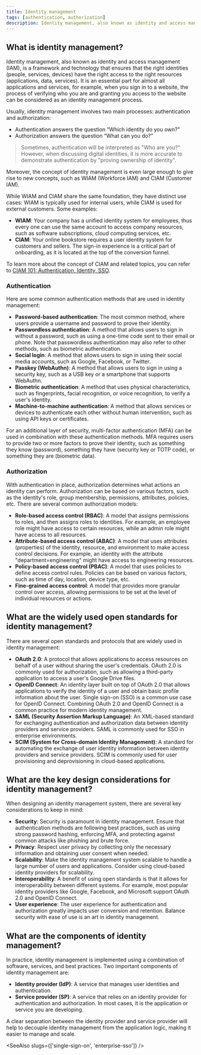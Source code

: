 ```yaml
---
title: Identity management
tags: [authentication, authorization]
description: Identity management, also known as identity and access management (IAM), is a framework and technology that ensures that the right identities (people, services, devices) have the right access to the right resources (applications, data, services).
---
```


## What is identity management?

Identity management, also known as identity and access management (IAM), is a framework and technology that ensures that the right identities (people, services, devices) have the right access to the right resources (applications, data, services). It is an essential part for almost all applications and services, for example, when you sign in to a website, the process of verifying who you are and granting you access to the website can be considered as an identity management process.

Usually, identity management involves two main processes: authentication and authorization:

- Authentication answers the question “Which identity do you own?”
- Authorization answers the question “What can you do?”

> Sometimes, authentication will be interpreted as "Who are you?" However, when discussing digital identities, it is more accurate to demonstrate authentication by "proving ownership of identity".

Moreover, the concept of identity management is even large enough to give rise to new concepts, such as WIAM (Workforce IAM) and CIAM (Customer IAM).

While WIAM and CIAM share the same foundation, they have distinct use cases: WIAM is typically used for internal users, while CIAM is used for external customers. Some examples:

- **WIAM**: Your company has a unified identity system for employees, thus every one can use the same account to access company resources, such as software subscriptions, cloud computing services, etc.
- **CIAM**: Your online bookstore requires a user identity system for customers and sellers. The sign-in experience is a critical part of onboarding, as it is located at the top of the conversion funnel.

To learn more about the concept of CIAM and related topics, you can refer to [CIAM 101: Authentication, Identity, SSO](https://blog.logto.io/ciam-101-intro-authn-sso).

### Authentication

Here are some common authentication methods that are used in identity management:

- **Password-based authentication**: The most common method, where users provide a username and password to prove their identity.
- **Passwordless authentication**: A method that allows users to sign in without a password, such as using a one-time code sent to their email or phone. Note that passwordless authentication may also refer to other methods, such as biometric authentication.
- **Social login**: A method that allows users to sign in using their social media accounts, such as Google, Facebook, or Twitter.
- **Passkey (WebAuthn)**: A method that allows users to sign in using a security key, such as a USB key or a smartphone that supports WebAuthn.
- **Biometric authentication**: A method that uses physical characteristics, such as fingerprints, facial recognition, or voice recognition, to verify a user's identity.
- **Machine-to-machine authentication**: A method that allows services or devices to authenticate each other without human intervention, such as using API keys or certificates.

For an additional layer of security, multi-factor authentication (MFA) can be used in combination with these authentication methods. MFA requires users to provide two or more factors to prove their identity, such as something they know (password), something they have (security key or TOTP code), or something they are (biometric data).

### Authorization

With authentication in place, authorization determines what actions an identity can perform. Authorization can be based on various factors, such as the identity's role, group membership, permissions, attributes, policies, etc. There are several common authorization models:

- **Role-based access control (RBAC)**: A model that assigns permissions to roles, and then assigns roles to identities. For example, an employee role might have access to certain resources, while an admin role might have access to all resources.
- **Attribute-based access control (ABAC)**: A model that uses attributes (properties) of the identity, resource, and environment to make access control decisions. For example, an identity with the attribute "department=engineering" might have access to engineering resources.
- **Policy-based access control (PBAC)**: A model that uses policies to define access control rules. Policies can be based on various factors, such as time of day, location, device type, etc.
- **Fine-grained access control**: A model that provides more granular control over access, allowing permissions to be set at the level of individual resources or actions.

## What are the widely used open standards for identity management?

There are several open standards and protocols that are widely used in identity management:

- **OAuth 2.0**: A protocol that allows applications to access resources on behalf of a user without sharing the user's credentials. OAuth 2.0 is commonly used for authorization, such as allowing a third-party application to access a user's Google Drive files.
- **OpenID Connect**: An identity layer built on top of OAuth 2.0 that allows applications to verify the identity of a user and obtain basic profile information about the user. Single sign-on (SSO) is a common use case for OpenID Connect. Combining OAuth 2.0 and OpenID Connect is a common practice for modern identity management.
- **SAML (Security Assertion Markup Language)**: An XML-based standard for exchanging authentication and authorization data between identity providers and service providers. SAML is commonly used for SSO in enterprise environments.
- **SCIM (System for Cross-domain Identity Management)**: A standard for automating the exchange of user identity information between identity providers and service providers. SCIM is commonly used for user provisioning and deprovisioning in cloud-based applications.

## What are the key design considerations for identity management?

When designing an identity management system, there are several key considerations to keep in mind:

- **Security**: Security is paramount in identity management. Ensure that authentication methods are following best practices, such as using strong password hashing, enforcing MFA, and protecting against common attacks like phishing and brute force.
- **Privacy**: Respect user privacy by collecting only the necessary information and obtaining user consent when needed.
- **Scalability**: Make the identity management system scalable to handle a large number of users and applications. Consider using cloud-based identity providers for scalability.
- **Interoperability**: A benefit of using open standards is that it allows for interoperability between different systems. For example, most popular identity providers like Google, Facebook, and Microsoft support OAuth 2.0 and OpenID Connect.
- **User experience**: The user experience for authentication and authorization greatly impacts user conversion and retention. Balance security with ease of use is an art in identity management.

## What are the components of identity management?

In practice, identity management is implemented using a combination of software, services, and best practices. Two important components of identity management are:

- **Identity provider (IdP)**: A service that manages user identities and authentication.
- **Service provider (SP)**: A service that relies on an identity provider for authentication and authorization. In most cases, it is the application or service you are developing.

A clear separation between the identity provider and service provider will help to decouple identity management from the application logic, making it easier to manage and scale.

<SeeAlso slugs={['single-sign-on', 'enterprise-sso']} />
